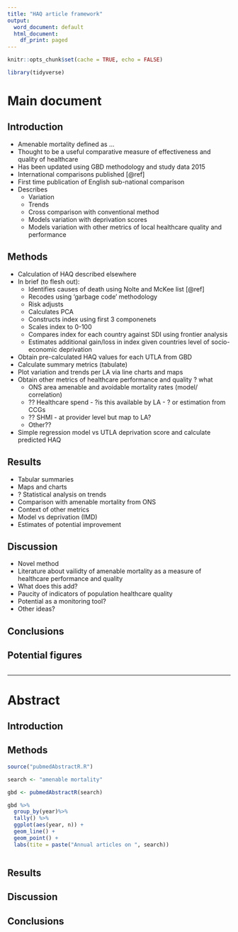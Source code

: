 ```yaml
---
title: "HAQ article framework"
output:
  word_document: default
  html_document:
    df_print: paged
---
```


```r

knitr::opts_chunk$set(cache = TRUE, echo = FALSE)

library(tidyverse)


```

# Main document

## Introduction

* Amenable mortality defined as ...
* Thought to be a useful comparative measure of effectiveness and quality of healthcare
* Has been updated using GBD methodology and study data 2015
* International comparisons published [@ref]
* First time publication of English sub-national comparison
* Describes
    + Variation
    + Trends
    + Cross comparison with conventional method
    + Models variation with deprivation scores
    + Models variation with other metrics of local healthcare quality and performance 
   


## Methods

* Calculation of HAQ described elsewhere
* In brief (to flesh out):
    + Identifies causes of death using Nolte and McKee list [@ref]
    + Recodes using 'garbage code' methodology
    + Risk adjusts
    + Calculates PCA
    + Constructs index using first 3 componenets
    + Scales index to 0-100
    + Compares index for each country against SDI using frontier analysis
    + Estimates additional gain/loss in index given countries level of socio-economic deprivation
* Obtain pre-calculated HAQ values for each UTLA from GBD
* Calculate summary metrics (tabulate)
* Plot variation and trends per LA via line charts and maps
* Obtain other metrics of healthcare performance and quality ? what
    + ONS area amenable and avoidable mortality rates (model/ correlation)
    + ?? Healthcare spend - ?is this available by LA - ? or estimation from CCGs
    + ?? SHMI - at provider level but map to LA?
    + Other??
* Simple regression model vs UTLA deprivation score and calculate predicted HAQ    

    


## Results

* Tabular summaries
* Maps and charts
* ? Statistical analysis on trends
* Comparison with amenable mortality from ONS
* Context of other metrics
* Model vs deprivation (IMD)
* Estimates of potential improvement




## Discussion

* Novel method
* Literature about vailidty of amenable mortality as a measure of healthcare performance and quality
* What does this add?
* Paucity of indicators of population healthcare quality
* Potential as a monitoring tool?
* Other ideas?


## Conclusions

## Potential figures

```r







```


















**********
# Abstract

## Introduction



## Methods

```r

source("pubmedAbstractR.R")

search <- "amenable mortality"

gbd <- pubmedAbstractR(search)

gbd %>%
  group_by(year)%>%
  tally() %>%
  ggplot(aes(year, n)) +
  geom_line() +
  geom_point() +
  labs(tite = paste("Annual articles on ", search))



```



## Results


## Discussion

## Conclusions